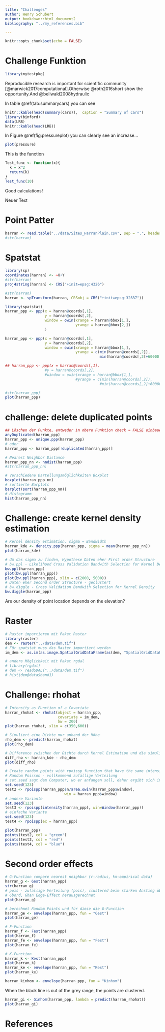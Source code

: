 ```yaml
---
title: "Challenges"
author: Henry Schubert
output: bookdown::html_document2
bibliography: "../my_references.bib"

---
```


```r
knitr::opts_chunk$set(echo = FALSE)
```

# Challenge Funktion



```r
library(mytestpkg)
```


Reproducible research is important for scientific community [@marwick2017computational].Otherwise @roth2016short show the opportunity.And @bellwald2008hydraulic 



In table \@ref(tab:summarycars) you can see
```r
knitr::kable(head(summary(cars)),  caption = "Summary of cars")
library(binford)
data(LRB)
knitr::kable(head(LRB))
```

In Figure \@ref(fig:pressureplot) you can clearly see an increase...
```r
plot(pressure)
```

This is the function 
```r
Test_func <- function(x){
  k = x^2
  return(k)
}
Test_func(10)
```

Good calculations!

Neuer Text

# Point Patter
```r
harran <- read.table("../data/Sites_HarranPlain.csv", sep = ",", header=TRUE)
#str(harran)

```

# Spatstat
```r
library(sp)
coordinates(harran) <- ~X+Y
#str(harran)
proj4string(harran) <- CRS("+init=epsg:4326")

#str(harran)
harran <- spTransform(harran, CRSobj = CRS("+init=epsg:32637"))

library(spatstat)
harran_ppp <- ppp(x = harran@coords[,1],
                  y = harran@coords[,2], 
                  window = owin(xrange = harran@bbox[1,],
                                yrange = harran@bbox[2,])
                  )

harran_ppp <- ppp(x = harran@coords[,1],
                  y = harran@coords[,2], 
                  window = owin(xrange = harran@bbox[1,],
                                yrange = c(min(harran@coords[,2]),
                                           min(harran@coords[,2]+60000))))

## harran_ppp <- ppp(x = harran@coords[,1],
                  #y = harran@coords[,2], 
                  #window = owin(xrange = harran@bbox[1,],
                                #yrange = c(min(harran@coords[,2]),
                                           #min(harran@coords[,2]+60000))), check = FALSE)

#str(harran_ppp)
plot(harran_ppp)
```

# challenge: delete duplicated points
```r
## Löschen der Punkte, entweder in obere Funktion check = FALSE einbauen, oder die unteren beiden Funktion
anyDuplicated(harran_ppp)
harran_ppp <- unique.ppp(harran_ppp)
# oder
harran_ppp <- harran_ppp[!duplicated(harran_ppp)]

# Nearest Neighbor Distance
harran_ppp_nn <- nndist(harran_ppp)
#str(harran_ppp_nn)

# Verschiedene Dartellungsmöglichkeiten Boxplot 
boxplot(harran_ppp_nn)
# sortierte Barplots
barplot(sort(harran_ppp_nn))
# Histogramm
hist(harran_ppp_nn)
```

# Challenge: create kernel density estimation

```r
# Kernel density estimation, sigma = Bandwidth
harran_kde <- density.ppp(harran_ppp, sigma = mean(harran_ppp_nn))
plot(harran_kde)

# Um das sigma zu finden, Hypothese Daten eher First order Structure
# bw.ppl - Likelihood Cross Validation Bandwith Selection for Kernel Density
bw.ppl(harran_ppp)
plot(bw.ppl(harran_ppp))
plot(bw.ppl(harran_ppp), xlim = c(2000, 5000))
# Daten eher Second order Structure - geclustert
# bw.diggle - Cross Validation Bandwith Selection for Kernel Density
bw.diggle(harran_ppp)
```

Are our density of point location depends on the elevation?

# Raster
```r
# Raster importieren mit Paket Raster 
library(raster)
dem <- raster("../data/dem.tif")
# Für spatstat muss das Raster importiert werden
im_dem <- as.im(as.image.SpatialGridDataFrame(as(dem, "SpatialGridDataFrame")))

# andere Möglichkeit mit Paket rgdal
# library(rgdal)
# dem <- readGDAL("../data/dem.tif")
# hist(dem@data$band1)

```

# Challenge: rhohat
```r
# Intensity as Function of a Covariate 
harran_rhohat <- rhohat(object = harran_ppp,
                        covariate = im_dem,
                        bw = 200)
plot(harran_rhohat, xlim = c(350,600))

# Simuliert eine Dichte nur anhand der Höhe
rho_dem <- predict(harran_rhohat)
plot(rho_dem)

# Difference zwischen der Dichte durch Kernel Estimation und die simulierte Dichte
diff_rho <- harran_kde - rho_dem
plot(diff_rho)

# Create random points with rpoissp function that have the same intensity like our point pattern
# Random Poisson - vollkommend zufällige Verteilung
# set.seed sagt dem Computer, wo er anfangen soll, daher ergibt sich immer das gleiche zufällige Ergebnis
set.seed(123)
test2 <- rpoispp(harran_ppp$n/area.owin(harran_ppp$window), 
                           win = harran_ppp$window)
# andere Variante
set.seed(123)
test3 <- rpoispp(intensity(harran_ppp), win=Window(harran_ppp))
# einfache Variante
set.seed(123)
test4 <- rpoispp(ex = harran_ppp)

plot(harran_ppp)
points(test2, col = "green")
points(test3, col = "red")
points(test4, col = "blue")

```

# Second order effects
```r
# G-Function compare nearest neighbor (r-radius, km-empirical data)
harran_g <- Gest(harran_ppp)
str(harran_g)
# pois - zufällige Verteilung (pois), clustered beim starken Anstieg über der Kurve
# Gbord, Ghan Edge-Effect herausgerechnet
plot(harran_g)

# berechnet Random Points und für diese die G-Function
harran_ge <- envelope(harran_ppp, fun = "Gest")
plot(harran_ge)

# F-Function 
harran_f <- Fest(harran_ppp)
plot(harran_f)
harran_fe <- envelope(harran_ppp, fun = "Fest")
plot(harran_fe)

# K-Function
harran_k <- Kest(harran_ppp)
plot(harran_k)
harran_ke <- envelope(harran_ppp, fun = "Kest")
plot(harran_ke)

harran_kinhom <- envelope(harran_ppp, fun = "Kinhom")
```

When the black line is out of the grey range, the points are clustered.

```r
harran_gi <- Ginhom(harran_ppp, lambda = predict(harran_rhohat))
plot(harran_gi)
```

# References

<!--         
1. Within you ms, add a simple table and plot
2. Add captions and cross refs to those
3. Add a bib file & two citations to your ms
4. Add a second simple function to your R
5. Add a simple test for this send fn
6. Have you pkg pass the test

neue Funtionen immer in einer R-Datei speichern und 


-->

